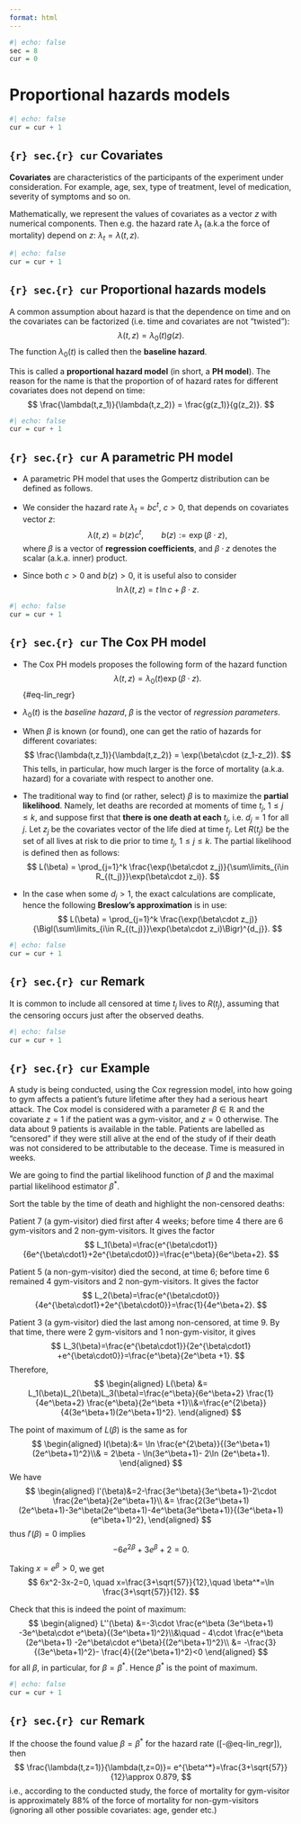 ```yaml
---
format: html
---
```


```r
#| echo: false
sec = 8
cur = 0
```

# Proportional hazards models

```r
#| echo: false
cur = cur + 1
```

::: {.callout-note icon=false}

## `{r} sec`.`{r} cur` Covariates

**Covariates** are characteristics
of the participants of the experiment under consideration. For example, age, sex, type of treatment, level of medication, severity of symptoms and so on.

Mathematically, we represent the values of covariates as a vector $z$ with numerical components. Then e.g. the hazard rate $\lambda_t$ (a.k.a the force of mortality) depend on $z$: $\lambda_t=\lambda(t,z)$.
:::

```r
#| echo: false
cur = cur + 1
```

::: {.callout-note icon=false}

## `{r} sec`.`{r} cur` Proportional hazards models

A common assumption about hazard is that the dependence on time and on the covariates can be factorized (i.e.\ time and covariates are not "twisted"):
$$
\lambda(t,z)=\lambda_0(t)g(z).
$$
The function $\lambda_0(t)$ is called then the **baseline hazard**.

This is called a **proportional hazard model** (in short, a **PH model**). The reason for the name is that the proportion of of hazard rates for different covariates does not depend on time:
$$
\frac{\lambda(t,z_1)}{\lambda(t,z_2)} = \frac{g(z_1)}{g(z_2)}.
$$
:::

```r
#| echo: false
cur = cur + 1
```

::: {.callout-note icon=false}

## `{r} sec`.`{r} cur` A parametric PH model

- A parametric PH model that uses the Gompertz distribution can be defined as follows.

- We consider the hazard rate $\lambda_t=bc^t$, $c>0$, that depends on covariates vector $z$:
$$
\lambda(t,z)=b(z)c^t, \qquad b(z):=\exp(\beta\cdot z),
$$
where $\beta$ is a vector of **regression coefficients**, and $\beta\cdot z$ denotes the scalar (a.k.a. inner) product.

- Since both $c>0$ and $b(z)>0$, it is useful also to consider
$$
\ln \lambda(t,z)=t\,\ln c+\beta\cdot z.
$$

:::

```r
#| echo: false
cur = cur + 1
```

::: {.callout-note icon=false}

## `{r} sec`.`{r} cur` The Cox PH model

- The Cox PH models proposes the following form of the hazard function
$$
\lambda(t,z)=\lambda_0(t)\exp(\beta\cdot z).
$$ {#eq-lin_regr}

- $\lambda_0(t)$ is the  *baseline hazard*, $\beta$ is the vector of  *regression parameters*.



- When $\beta$ is known (or found), one can get the ratio of hazards for different covariates:
$$
\frac{\lambda(t,z_1)}{\lambda(t,z_2)} = \exp(\beta\cdot (z_1-z_2)).
$$
This tells, in particular, how much larger is the force of mortality (a.k.a. hazard) for a covariate with respect to another one.

- The traditional way to find (or rather, select) $\beta$ is to maximize the **partial likelihood**. Namely, let deaths are recorded at moments of time $t_j$, $1\leq j\leq k$, and suppose first that **there is one death at each** $t_j$, i.e. $d_j=1$ for all $j$. Let $z_j$ be the covariates vector of the life died at time $t_j$. Let $R(t_j)$ be the set of all lives at risk to die prior to time $t_j$, $1\leq j\leq k$. The partial likelihood is defined then as follows:
$$
L(\beta) = \prod_{j=1}^k \frac{\exp(\beta\cdot z_j)}{\sum\limits_{i\in R_{(t_j)}}\exp(\beta\cdot z_i)}.
$$

- In the case when some $d_j>1$, the exact calculations are complicate, hence the following **Breslow's approximation** is in use:
$$
L(\beta) = \prod_{j=1}^k \frac{\exp(\beta\cdot z_j)}{\Bigl(\sum\limits_{i\in R_{(t_j)}}\exp(\beta\cdot z_i)\Bigr)^{d_j}}.
$$

:::

```r
#| echo: false
cur = cur + 1
```

::: {.callout-tip icon=false}

## `{r} sec`.`{r} cur` Remark

It is common to include all censored at time $t_j$ lives to $R(t_j)$, assuming that the censoring occurs just after the observed deaths.
:::

```r
#| echo: false
cur = cur + 1
```

::: {.callout-warning icon=false}

## `{r} sec`.`{r} cur` Example 

A study is being conducted, using the Cox regression model, into how going to gym affects a patient's future lifetime after they had a serious heart attack.
The Cox model is considered with a parameter $\beta\in\mathbb{R}$ and the covariate $z=1$ if the patient was a gym-visitor, and $z=0$ otherwise. The data about $9$ patients is available in the table. Patients are labelled as "censored" if they were still alive at the end of the study of if their death was not considered to be attributable to the decease. Time is measured in weeks.

```{=latex}
\begin{tabular}{ |c|c|c|c| }
\hline
Patient & Time to death & Gym & Censored\\ \hline
1 & 3 			& No 	& Yes \\ \hline
2 & 5 			& Yes 	& Yes \\ \hline
3 & 9 			& Yes 	& No \\ \hline
4 & still alive	& No 	& Yes \\ \hline
5 & 6 			& No 	& No \\ \hline
6 & 7 			& Yes 	& Yes \\ \hline
7 & 4 			& Yes 	& No \\ \hline
8 & 8 			& Yes 	& Yes \\ \hline
9 & 10 			& Yes 	& Yes \\ \hline
\end{tabular}
```

We are going to find the partial likelihood function of $\beta$ and the maximal partial likelihood estimator $\beta^*$.

Sort the table by the time of death and highlight the non-censored deaths:

```{=latex}
\begin{tabular}{ |c|c|c|c| }
\hline
Patient & Time to death & Gym & Censored\\ \hline
1 & 3 	& No 	& Yes \\ \hline
\textbf{7} & \textbf{4}			& \textbf{Yes} 	& \textbf{No} \\ \hline
2 & 5 	& Yes 	& Yes \\ \hline
\textbf{5} & \textbf{6} & \textbf{No} 	& \textbf{No} \\ \hline
6 & 7 			& Yes 	& Yes \\ \hline
8 & 8 			& Yes 	& Yes \\ \hline
\textbf{3} & \textbf{9} 			& \textbf{Yes} 	& \textbf{No} \\ \hline
9 & 10 			& Yes 	& Yes \\ \hline
4 & still alive	& No 	& Yes \\ \hline
\end{tabular}
```

Patient 7 (a gym-visitor) died first after 4 weeks; before time 4 there are 6 gym-visitors and 2 non-gym-visitors. It gives the factor
$$
	L_1(\beta)=\frac{e^{\beta\cdot1}}{6e^{\beta\cdot1}+2e^{\beta\cdot0}}=\frac{e^\beta}{6e^\beta+2}.
$$
		
Patient 5 (a non-gym-visitor) died the second, at time 6; before time 6 remained 4 gym-visitors and 2 non-gym-visitors. It gives the factor
$$
	L_2(\beta)=\frac{e^{\beta\cdot0}}{4e^{\beta\cdot1}+2e^{\beta\cdot0}}=\frac{1}{4e^\beta+2}.
$$

Patient 3 (a gym-visitor) died the last among non-censored, at time 9. By that time, there were 2 gym-visitors and 1 non-gym-visitor, it gives
$$
	L_3(\beta)=\frac{e^{\beta\cdot1}}{2e^{\beta\cdot1} +e^{\beta\cdot0}}=\frac{e^\beta}{2e^\beta +1}.	
$$
Therefore,
$$
\begin{aligned}
L(\beta) &= 	L_1(\beta)L_2(\beta)L_3(\beta)=\frac{e^\beta}{6e^\beta+2}
\frac{1}{4e^\beta+2}
\frac{e^\beta}{2e^\beta +1}\\&=\frac{e^{2\beta}}{4(3e^\beta+1)(2e^\beta+1)^2}.
\end{aligned}
$$

The point of maximum of $L(\beta)$ is the same as for
$$
\begin{aligned}
	l(\beta):&= \ln \frac{e^{2\beta}}{(3e^\beta+1)(2e^\beta+1)^2}\\& = 2\beta - \ln(3e^\beta+1)- 2\ln (2e^\beta+1).
\end{aligned}
$$
We have
$$
\begin{aligned}
	l'(\beta)&=2-\frac{3e^\beta}{3e^\beta+1}-2\cdot \frac{2e^\beta}{2e^\beta+1}\\
	&= \frac{2(3e^\beta+1)(2e^\beta+1)-3e^\beta(2e^\beta+1)-4e^\beta(3e^\beta+1)}{(3e^\beta+1)(e^\beta+1)^2},
\end{aligned}
$$
thus $l'(\beta)=0$ implies
$$
	-6e^{2\beta}+3e^\beta+2=0.	
$$

Taking $x=e^\beta>0$, we get
$$
	6x^2-3x-2=0, \quad x=\frac{3+\sqrt{57}}{12},\quad
	\beta^*=\ln \frac{3+\sqrt{57}}{12}.	
$$

Check that this is indeed the point of maximum:
$$
\begin{aligned}
	L''(\beta) &=-3\cdot \frac{e^\beta (3e^\beta+1) -3e^\beta\cdot e^\beta}{(3e^\beta+1)^2}\\&\quad -	4\cdot \frac{e^\beta (2e^\beta+1) -2e^\beta\cdot e^\beta}{(2e^\beta+1)^2}\\
	&= -\frac{3}{(3e^\beta+1)^2}-
	\frac{4}{(2e^\beta+1)^2}<0
\end{aligned}
$$
for all $\beta$, in particular, for $\beta=\beta^*$. Hence $\beta^*$ is the point of maximum.
:::

```r
#| echo: false
cur = cur + 1
```

::: {.callout-tip icon=false}

## `{r} sec`.`{r} cur` Remark

If the choose the found value $\beta=\beta^*$ for the hazard rate ([-@eq-lin_regr]), then
$$
\frac{\lambda(t,z=1)}{\lambda(t,z=0)}= e^{\beta^*}=\frac{3+\sqrt{57}}{12}\approx 0.879,
$$
i.e., according to the conducted study, the force of mortality for gym-visitor is approximately 88\% of the force of mortality for non-gym-visitors (ignoring all other possible covariates: age, gender etc.)
:::

